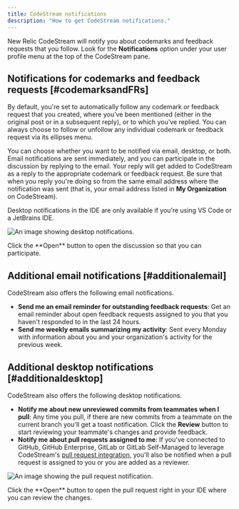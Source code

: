 ```yaml
---
title: CodeStream notifications
description: "How to get CodeStream notifications."
---
```


New Relic CodeStream will notify you about codemarks and feedback requests that you follow. Look for the **Notifications** option under your user profile menu at the top of the CodeStream pane.

## Notifications for codemarks and feedback requests [#codemarksandFRs]

By default, you're set to automatically follow any codemark or feedback request that you created, where you’ve been mentioned (either in the original post or in a subsequent reply), or to which you’ve replied. You can always choose to follow or unfollow any individual codemark or feedback request via its ellipses menu.

You can choose whether you want to be notified via email, desktop, or both. Email notifications are sent immediately, and you can participate in the
discussion by replying to the email. Your reply will get added to CodeStream as a reply to the appropriate codemark or feedback request. Be sure that when you reply you're doing so from the same email address where the notification was sent (that is, your email address listed in **My Organization** on CodeStream).

Desktop notifications in the IDE are only available if you’re using VS Code or a JetBrains IDE.

![An image showing desktop notifications.](/images/DesktopNotification2.png "Desktop notifications")

<figcaption>
  Click the **Open** button to open the discussion so that you can participate.
</figcaption>

## Additional email notifications [#additionalemail]

CodeStream also offers the following email notifications.

* **Send me an email reminder for outstanding feedback requests**: Get an email reminder about open feedback requests assigned to you that you haven't responded to in the last 24 hours.
* **Send me weekly emails summarizing my activity**: Sent every Monday with information about you and your organization's activity for the previous week.

## Additional desktop notifications [#additionaldesktop]

CodeStream also offers the following desktop notifications.

* **Notify me about new unreviewed commits from teammates when I pull**: Any time you pull, if there are new commits from a teammate on the current branch you'll get a toast notification. Click the **Review** button to start reviewing your teammate's changes and provide feedback.
* **Notify me about pull requests assigned to me**: If you've connected to GitHub, GitHub Enterprise, GitLab or GitLab Self-Managed to leverage CodeStream's [pull request integration](/docs/codestream/how-use-codestream/pull-requests), you'll also be notified when a pull request is assigned to you or you are added as a reviewer.

![An image showing the pull request notification.](/images/PullRequestNotification.png "Pull request")

<figcaption>
  Click the **Open** button to open the pull request right in your IDE where you can review the changes.
</figcaption>
